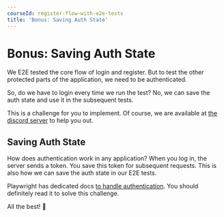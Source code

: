 ```yaml
---
courseId: register-flow-with-e2e-tests
title: 'Bonus: Saving Auth State'
---
```



# Bonus: Saving Auth State

We E2E tested the core flow of login and register. But to test the other protected parts of the application, we need to be authenticated.

So, do we have to login every time we run the test? No, we can save the auth state and use it in the subsequent tests.

This is a challenge for you to implement. Of course, we are available at [the discord server](https://discord.gg/DWAVqksVtx) to help you out.

## Saving Auth State

How does authentication work in any application? When you log in, the server sends a token. You save this token for subsequent requests. This is also how we can save the auth state in our E2E tests.

Playwright has dedicated docs [to handle authentication](https://playwright.dev/docs/auth). You should definitely read it to solve this challenge.

All the best! 🚀
